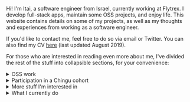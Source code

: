 
<div
	style={{
		marginRight: rhythm(1 / 2),
		float: "left"
	}}
>
	<AuthorImage/>
</div>

Hi! I'm Itai, a software engineer from Israel, currently working at Flytrex. I develop full-stack apps, maintain some OSS projects, and enjoy life. This website contains details on some of my projects, as well as my thoughts and experiences from working as a software engineer.

If you'd like to contact me, feel free to do so via <SocialLink service="email">email</SocialLink> or <SocialLink service="twitter">Twitter</SocialLink>. You can also find my CV [here](/cv.pdf) (last updated August 2019).

For those who are interested in reading even more about me, I've divided the rest of the stuff into collapsible sections, for your convenience:

<details>
<summary>OSS work</summary>

I've been contributing to and maintaining [OSS](https://en.wikipedia.org/wiki/Open-source_software) projects for the last 5 years, and love collaborating with cool and smart people from all around the world.

One of the more popular projects I maintain (along with the awesome Sindre Sorhus and Sam Verschueren) is [`np`](https://github.com/sindresorhus/np), which is a CLI for Node.js developers that simplifies your entire publishing workflow to a single command, and includes many best practices and useful features built-in. I usually triage issues, review PRs and contribute to different parts of the codebase, while continuously working with others and maintaing a high level of code quality and architecture standards.

I also made other cool projects such as [`videos`](https://github.com/itaisteinherz/videos) and [MChat](https://github.com/itaisteinherz/MChat).
</details>

<details>
<summary>Participation in a Chingu cohort</summary>

Almost 2 years ago, I participated in a [Chingu](https://chingu.io) collaborative coding cohort. I led a team of 5 developers from Israel, Italy, Greece, and the US. Together, we developed [Knowledge](http://github.com/chingu-voyage7/Bears-Team-22), an online platform for asking questions and getting answers. During the cohort I got to learn about leading a team of developers, working around deadlines, quickly iterating over ideas, and collaborating with people coming from different backgrounds and places.
</details>

<details>
<summary>More stuff I'm interested in</summary>

Apart from high-level programming, I also have experience with low-level programming using C and Assembly, and like to fiddle with information security and play CTFs.
</details>

<details>
<summary>What I currently do</summary>

I currently work as a software developer at [Flytrex](https://flytrex.com), an Israeli startup focused on making drone deliveries a reality. At work, I mostly use Python, TypeScript, Docker, and AWS (as well as other technologies and services).
</details>
